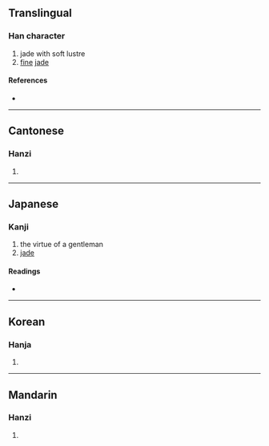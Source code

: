 {{character info}}
==Translingual==

===Han character===
{{Han char|rn=96|rad=玉|as=08|sn=12|four=13112|canj=MGJNU|ids=⿰𤣩宛}}

# jade with soft lustre
# [[fine]] [[jade]]

====References====
* {{Han ref|kx=0735.020|dkj=21069|dj=1146.310|hdz=21124.010|uh=742C|ud=29740|bh=DA7B|bd=55931}}

----

==Cantonese==

===Hanzi===
{{yue-hanzi|jyut=jyun2|y=yun2}}

# {{rfdef|yue|sort=玉08}}

----

==Japanese==

===Kanji===
{{ja-kanji|grade=|rs=玉08}}

# the virtue of a gentleman
# [[jade]]

====Readings====
* {{ja-readings|on=[[えん]] (en), [[おん]] (on), [[わん]] (wan)|kun=|nanori=}}

----

==Korean==

===Hanja===
{{ko-hanja|hangeul=완|eumhun=|rv=wan|mr=wan|y=wan}}

# {{rfdef|ko|sort=玉08}}

----

==Mandarin==

===Hanzi===
{{cmn-hanzi|pin=[[wǎn]] ([[wan3]])|wg=wan<sup>3</sup>}}

# {{rfdef|cmn|sort=玉08}}